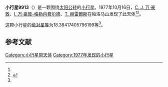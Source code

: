 {{Infobox planet
| bgcolour = #FFFFC0
| name = 9913 Humperdinck
| symbol = 
| image = 
| caption = 
| discovery = yes
| discovery_ref = 
| discoverer = [[C._J._万·豪敦|C. J. 万·豪敦]]、[[I._万·豪敦-格勒内费尔德|I. 万·豪敦-格勒内费尔德]]、[[T._赫雷爾斯|T. 赫雷爾斯]]
| discovery_site = [[帕洛马山|帕洛马山]] 
| discovered = 1977年10月16日
| designations = yes
| mp_name = 
| named_after = 
| alt_names = 4071 T-3/ 1982 BA7 / 1984 UU1
| mp_category = [[主带小行星|主带小行星]]
| orbit_ref = <ref name="a">[http://ssd.jpl.nasa.gov/sbdb.cgi?sstr=9913 9913 Humperdinck] {{Wayback|url=http://ssd.jpl.nasa.gov/sbdb.cgi?sstr=9913 |date=20140924164737 }}，小行星數據庫瀏覽器（JPL Small-Body Database Browser）－[[美国国家航空航天局|美国国家航空航天局]]喷气推进实验室</ref>
| epoch = 2456400.5 (2013年4月18日更新)
| aphelion = {{convert|2.619697878421222|AU|km|3|abbr=on|lk=out}}
| perihelion = {{convert|1.954391714435409|AU|km|3|abbr=on}}
| semimajor = {{convert|2.287044796428316|AU|km|3|abbr=on}}
| eccentricity = 0.145451057
| period = 1263.311454 [[日|日]]<br />3.46[[儒略年|儒略年]]
| avg_speed = 
| inclination = 4.975399284990645
| asc_node = 62.58957263278359
| mean_anomaly = 
| arg_peri = 18.38417405796199
| satellites = 
| physical_characteristics = yes
| dimensions = 
| mass = 
| density = 
| surface_grav = 
| escape_velocity = 
| sidereal_day = 
| axial_tilt = 
| pole_ecliptic_lat = 
| pole_ecliptic_lon = 
| albedo = 
| temperatures= 
| temp_name1 = 
| mean_temp_1 = 
| max_temp_1 = 
| temp_name2 = 
| max_temp_2 = 
| spectral_type = 
| abs_magnitude = 18.38417405796199
}}

'''小行星9913'''（{{lang-en|9913 Humperdinck}}）是一颗围绕[[太阳|太阳]][[公转|公转]]的[[小行星|小行星]]。1977年10月16日，[[C._J._万·豪敦|C. J. 万·豪敦]]、[[I._万·豪敦-格勒内费尔德|I. 万·豪敦-格勒内费尔德]]、[[T._赫雷爾斯|T. 赫雷爾斯]]在帕洛马山发现了此天体<ref name="a" /><ref>{{cite news|title=小行星列表|url=http://cfa-www.harvard.edu/iau/lists/NumberedMPs.txt|accessdate=2013-07-08|newspaper=哈佛大学|archive-date=2008-05-17|archive-url=https://web.archive.org/web/20080517010638/http://cfa-www.harvard.edu/iau/lists/NumberedMPs.txt|dead-url=no}}</ref>。

这颗小行星的[[绝对星等|绝对星等]]为18.38417405796199等<ref name="a" />。

==参考文献==
{{reflist}}
{{Minor Planet Number|[[小行星9912|小行星9912]]|[[小行星9914|小行星9914]]}}

{{小天体}}

[[Category:小行星带天体|Category:小行星带天体]]
[[Category:1977年发现的小行星|Category:1977年发现的小行星]]

{{asteroid-stub}}